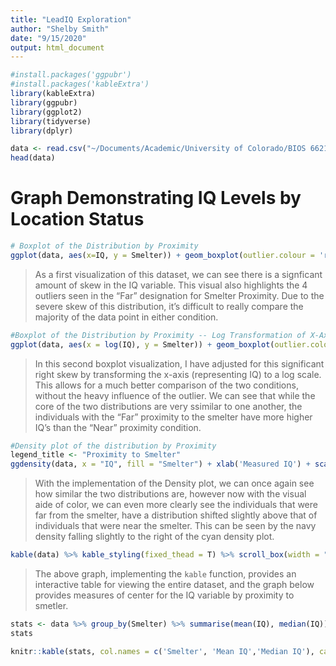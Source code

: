 ```yaml
---
title: "LeadIQ Exploration"
author: "Shelby Smith"
date: "9/15/2020"
output: html_document
---
```


```r
#install.packages('ggpubr')
#install.packages('kableExtra')
library(kableExtra)
library(ggpubr)
library(ggplot2)
library(tidyverse)
library(dplyr)
```

```r
data <- read.csv("~/Documents/Academic/University of Colorado/BIOS 6621 - Consulting I/lead-iq-01.csv")
head(data)
```
# Graph Demonstrating IQ Levels by Location Status

```r
# Boxplot of the Distribution by Proximity
ggplot(data, aes(x=IQ, y = Smelter)) + geom_boxplot(outlier.colour = 'red')
```

> As a first visualization of this dataset, we can see there is a signficant amount of skew in the IQ variable. This visual also highlights the 4 outliers seen in the "Far" designation for Smelter Proximity. Due to the severe skew of this distribution, it's difficult to really compare the majority of the data point in either condition. 

```r
#Boxplot of the Distribution by Proximity -- Log Transformation of X-Axis to visualize w/o skew
ggplot(data, aes(x = log(IQ), y = Smelter)) + geom_boxplot(outlier.colour = 'red')
```

> In this second boxplot visualization, I have adjusted for this significant right skew by transforming the x-axis (representing IQ) to a log scale. This allows for a much better comparison of the two conditions, without the heavy influence of the outlier. We can see that while the core of the two distributions are very ssimilar to one another, the individuals with the "Far" proximity to the smelter have more higher IQ's than the "Near" proximity condition. 

```r
#Density plot of the distribution by Proximity
legend_title <- "Proximity to Smelter"
ggdensity(data, x = "IQ", fill = "Smelter") + xlab('Measured IQ') + scale_fill_manual(legend_title, values=c("navy","cyan")) + labs(title='IQ by Distance from Smelter') +ylab('Density')
```

> With the implementation of the Density plot, we can once again see how similar the two distributions are, however now with the visual aide of color, we can even more clearly see the individuals that were far from the smelter, have a distribution shifted slightly above that of individuals that were near the smelter. This can be seen by the navy density falling slightly to the right of the cyan density plot. 

```r
kable(data) %>% kable_styling(fixed_thead = T) %>% scroll_box(width = "500px", height = "200px")
```

> The above graph, implementing the `kable` function, provides an interactive table for viewing the entire dataset, and the graph below provides measures of center for the IQ variable by proximity to smetler. 

```r
stats <- data %>% group_by(Smelter) %>% summarise(mean(IQ), median(IQ))
stats
```

```r
knitr::kable(stats, col.names = c('Smelter', 'Mean IQ','Median IQ'), caption = 'Summary Statistics by Proximity to Smelter')
```



